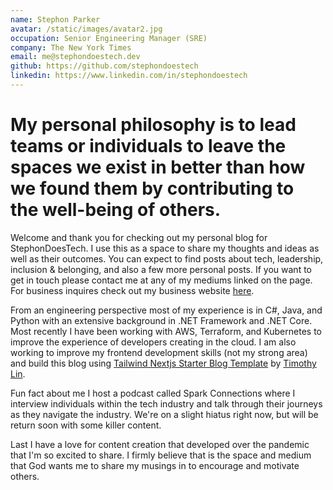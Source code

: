 ```yaml
---
name: Stephon Parker
avatar: /static/images/avatar2.jpg
occupation: Senior Engineering Manager (SRE)
company: The New York Times
email: me@stephondoestech.dev
github: https://github.com/stephondoestech
linkedin: https://www.linkedin.com/in/stephondoestech
---
```


# My personal philosophy is to lead teams or individuals to leave the spaces we exist in better than how we found them by contributing to the well-being of others.

Welcome and thank you for checking out my personal blog for StephonDoesTech. I use this as a space to share my thoughts and ideas as well as their outcomes.
You can expect to find posts about tech, leadership, inclusion & belonging, and also a few more personal posts. If you want to get in touch please contact me at any of my mediums linked on the page. For business inquires check out my business website [here](https://stephondoestech.dev).

From an engineering perspective most of my experience is in C#, Java, and Python with an extensive background in .NET Framework and .NET Core. Most recently I have been working with AWS, Terraform, and Kubernetes to improve the experience of developers creating in the cloud. I am also working to improve my frontend development skills (not my strong area) and build this blog using [Tailwind Nextjs Starter Blog Template](https://github.com/timlrx/tailwind-nextjs-starter-blog) by [Timothy Lin](https://www.timlrx.com/).

Fun fact about me I host a podcast called Spark Connections where I interview individuals within the tech industry and talk through their journeys as they navigate the industry. We're on a slight hiatus right now, but will be return soon with some killer content.

Last I have a love for content creation that developed over the pandemic that I'm so excited to share. I firmly believe that is the space and medium that God wants me to share my musings in to encourage and motivate others.
